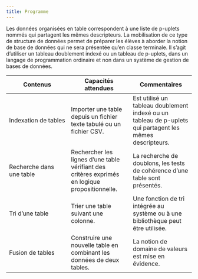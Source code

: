 ```yaml
---
title: Programme
---
```


Les données organisées en table correspondent à une liste de p-uplets nommés qui partagent les mêmes descripteurs. La mobilisation de ce type de structure de données permet de préparer les élèves à aborder la notion de base de données qui ne sera présentée qu'en classe terminale. Il s'agit d'utiliser un tableau doublement indexé ou un tableau de p-uplets, dans un langage de programmation ordinaire et non dans un système de gestion de bases de données.

|**Contenus** |**Capacités attendues** |**Commentaires**|
|---|---|---|
|Indexation de tables|Importer une table depuis un fichier texte tabulé ou un fichier CSV.|Est utilisé un tableau doublement indexé ou un tableau de p-uplets qui partagent les mêmes descripteurs.|
|Recherche dans une table|Rechercher les lignes d'une table vérifiant des critères exprimés en logique propositionnelle.| La recherche de doublons, les tests de cohérence d'une table sont présentés.|
|Tri d'une table| Trier une table suivant une colonne.|Une fonction de tri intégrée au système ou à une bibliothèque peut être utilisée.|
|Fusion de tables |Construire une nouvelle table en combinant les données de deux tables.| La notion de domaine de valeurs est mise en évidence.|
